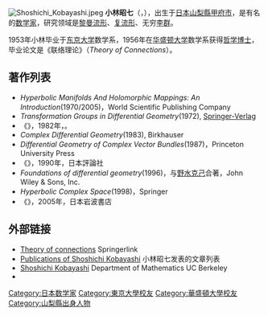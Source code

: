 [[File:Shoshichi_Kobayashi.jpeg|thumb]]
'''小林昭七'''（{{jpn|j=小林 昭七|hg=こばやし しょうしち|rm=Kobayashi Shōshichi}}，{{bd|1932年|1月4日|2012年|8月29日|}}），出生于[[日本|日本]][[山梨縣|山梨縣]][[甲府市|甲府市]]，是有名的[[数学家|数学家]]，研究领域是[[黎曼流形|黎曼流形]]、[[复流形|复流形]]、无穷[[李群|李群]]。

1953年小林毕业于[[东京大学|东京大学]]数学系，1956年在[[华盛顿大学|华盛顿大学]]数学系获得[[哲学博士|哲学博士]]，毕业论文是《联络理论》（''Theory of Connections''）。

==著作列表==
* ''Hyperbolic Manifolds And Holomorphic Mappings: An Introduction''(1970/2005)，World Scientific Publishing Company
* ''Transformation Groups in Differential Geometry''(1972), [[Springer-Verlag|Springer-Verlag]]
* 《{{lang|ja|曲线と曲面の微分几何}}》，1982年，{{lang|ja|開発社}}。
* ''Complex Differential Geometry''(1983), Birkhauser
* ''Differential Geometry of Complex Vector Bundles''(1987)，Princeton University Press 
* 《{{lang|ja|ユークリッド幾何から現代幾何へ}}》，1990年，日本評論社
* ''Foundations of differential geometry''(1996)，与[[野水克己|野水克己]]合著，John Wiley & Sons, Inc.
* ''Hyperbolic Complex Space''(1998)，Springer
* 《{{lang|ja|複素幾何}}》，2005年，日本岩波書店

==外部链接==
* [http://www.springerlink.com/index/JRJ4V66861546216.pdf Theory of connections]{{Dead link|date=2020年2月 |bot=InternetArchiveBot |fix-attempted=yes }} Springerlink
* [http://bibserver.berkeley.edu/cgi-bin/bibs7?source=http://bibserver.berkeley.edu/DB/UCB_MATH1/Kobayashi__Shoshichi.bib Publications of Shoshichi Kobayashi] 小林昭七发表的文章列表
* [http://math.berkeley.edu/index.php?module=photoalbum&PHPWS_Album_id=12&PHPWS_Photo_op=view&PHPWS_Photo_id=119 Shoshichi Kobayashi] {{Wayback|url=http://math.berkeley.edu/index.php?module=photoalbum&PHPWS_Album_id=12&PHPWS_Photo_op=view&PHPWS_Photo_id=119 |date=20191201004835 }}Department of Mathematics UC Berkeley
* {{MathGenealogy |id=22141}}

{{normdaten}}
{{DEFAULTSORT:kobayashi shoushichi}}
[[Category:日本数学家|Category:日本数学家]]
[[Category:東京大學校友|Category:東京大學校友]]
[[Category:華盛頓大學校友|Category:華盛頓大學校友]]
[[Category:山梨縣出身人物|Category:山梨縣出身人物]]